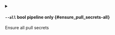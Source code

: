 
<details className="config-field -function" data-expandable="false">
<summary>

#### `--all` <span className="config-field-type">bool</span> <span className="config-field-enum"></span> <span className="config-field-default -return"></span> <span className="config-field-required" data-required="false">pipeline only</span>  {#ensure_pull_secrets-all}

Ensure all pull secrets

</summary>



</details>
